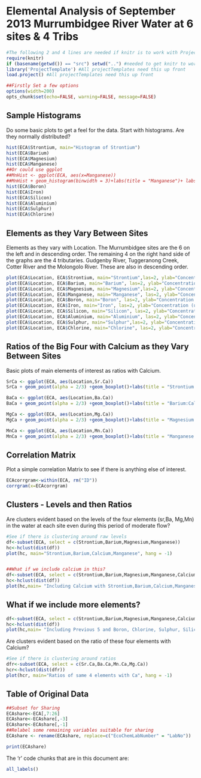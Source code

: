 Elemental Analysis of September 2013 Murrumbidgee River Water at 6 sites & 4 Tribs
==================================================================================

```r

#The following 2 and 4 lines are needed if knitr is to work with ProjectTemplate.
require(knitr)
if (basename(getwd()) == "src") setwd("..") #needed to get knitr to work with project template
library('ProjectTemplate') #All projectTemplates need this up front
load.project() #All projectTemplates need this up front

##Firstly Set a few options
options(width=200)
opts_chunk$set(echo=FALSE, warning=FALSE, message=FALSE)
```
Sample Histograms
-----------------
Do some basic plots to get a feel for the data. Start with histograms. Are they normally distributed?

```r
hist(ECA$Strontium, main="Histogram of Strontium")
hist(ECA$Barium)
hist(ECA$Magnesium)
hist(ECA$Manganese)
##Or could use ggplot
##MnHist <- ggplot(ECA, aes(x=Manganese))
##MnHist + geom_histogram(binwidth = 3)+labs(title = "Manganese")+ labs(y = "Ratio")+ theme(axis.text.x=element_text(angle=90))
hist(ECA$Boron)
hist(ECA$Iron)
hist(ECA$Silicon)
hist(ECA$Aluminium)
hist(ECA$Sulphur)
hist(ECA$Chlorine)
```

Elements as they Vary Between Sites
-----------------------------------
Elements as they vary with Location. The Murrumbidgee sites are the 6 on the left and in descending order. The remaining 4 on the right hand side of the graphs are the 4 tributaries. Gudgenby River, Tuggeranong Creek, Cotter River and the Molongolo River. These are also in descending order.    

```r
plot(ECA$Location, ECA$Strontium, main="Strontium",las=2, ylab="Concentration (ug/g)")
plot(ECA$Location, ECA$Barium, main="Barium", las=2, ylab="Concentration (ug/g)")
plot(ECA$Location, ECA$Magnesium, main="Magnesium",las=2, ylab="Concentration (ug/g)")
plot(ECA$Location, ECA$Manganese, main="Manganese", las=2, ylab="Concentration (ug/g)")
plot(ECA$Location, ECA$Boron, main="Boron", las=2, ylab="Concentration (ug/g)")
plot(ECA$Location, ECA$Iron, main="Iron", las=2, ylab="Concentration (ug/g)")
plot(ECA$Location, ECA$Silicon, main="Silicon", las=2, ylab="Concentration (ug/g)")
plot(ECA$Location, ECA$Aluminium, main="Aluminium", las=2, ylab="Concentration (ug/g)")
plot(ECA$Location, ECA$Sulphur, main="Sulphur",las=2, ylab="Concentration (ug/g)")
plot(ECA$Location, ECA$Chlorine, main="Chlorine", las=2, ylab="Concentration (ug/g)")
```
Ratios of the Big Four with Calcium as they Vary Between Sites
--------------------------------------------------------------

Basic plots of main elements of interest as ratios with Calcium.

```r
SrCa <- ggplot(ECA, aes(Location,Sr.Ca))
SrCa + geom_point(alpha = 2/3) +geom_boxplot()+labs(title = "Strontium:Calcium Ratio")+ labs(y = "Ratio")+ theme(axis.text.x=element_text(angle=90))

BaCa <- ggplot(ECA, aes(Location,Ba.Ca))
BaCa + geom_point(alpha = 2/3) +geom_boxplot()+labs(title = "Barium:Calcium Ratio")+ labs(y = "Ratio")+ theme(axis.text.x=element_text(angle=90))

MgCa <- ggplot(ECA, aes(Location,Mg.Ca))
MgCa + geom_point(alpha = 2/3) +geom_boxplot()+labs(title = "Magnesium:Calcium Ratio")+ labs(y = "Ratio")+ theme(axis.text.x=element_text(angle=90))

MnCa <- ggplot(ECA, aes(Location,Mn.Ca))
MnCa + geom_point(alpha = 2/3) +geom_boxplot()+labs(title = "Manganese:Calcium Ratio")+ labs(y = "Ratio")+ theme(axis.text.x=element_text(angle=90))
```

Correlation Matrix
------------------
Plot a simple correlation Matrix to see if there is anything else of interest.

```r
ECAcorrgram<-within(ECA, rm("ID"))
corrgram(x=ECAcorrgram)
```


Clusters - Levels and then Ratios
---------------------------------
Are clusters evident based on the levels of the four elements (sr,Ba, Mg,Mn) in the water at each site even during this period of moderate flow?

```r

#See if there is clustering around raw levels
df<-subset(ECA, select = c(Strontium,Barium,Magnesium,Manganese))
hc<-hclust(dist(df))
plot(hc, main="Strontium,Barium,Calcium,Manganese", hang = -1)


##What if we include calcium in this?
df<-subset(ECA, select = c(Strontium,Barium,Magnesium,Manganese,Calcium))
hc<-hclust(dist(df))
plot(hc,main= "Including Calcium with Strontium,Barium,Calcium,Manganese", hang = -1)
```

What if we include more elements?
---------------------------------
```r
df<-subset(ECA, select = c(Strontium,Barium,Magnesium,Manganese,Calcium, Boron, Chlorine, Sulphur, Silicon, Aluminium,Iron))
hc<-hclust(dist(df))
plot(hc,main= "Including Previous 5 and Boron, Chlorine, Sulphur, Silicon, Aluminium, Iron", hang = -1)
```


Are clusters evident based on the ratio of these four elements with Calcium?
```r
#See if there is clustering around ratios
dfr<-subset(ECA, select = c(Sr.Ca,Ba.Ca,Mn.Ca,Mg.Ca))
hcr<-hclust(dist(dfr))
plot(hcr, main="Ratios of same 4 elements with Ca", hang = -1)
```


Table of Original Data
----------------------
```r
##Subset for Sharing
ECAshare<-ECA[,7:26]
ECAshare<-ECAshare[,-3]
ECAshare<-ECAshare[,-1]
##Relabel some remaining variables suitable for sharing
ECAshare <- rename(ECAshare, replace=c("EcoChemLabNumber" = "LabNo"))

print(ECAshare)
```
The 'r' code chunks that are in this document are:
```r
all_labels()
```